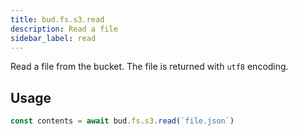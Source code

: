 ```yaml
---
title: bud.fs.s3.read
description: Read a file
sidebar_label: read
---
```


Read a file from the bucket. The file is returned with `utf8` encoding.

## Usage

```typescript
const contents = await bud.fs.s3.read(`file.json`)
```
